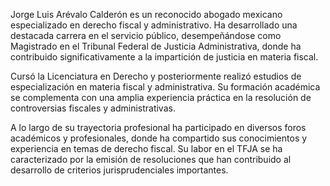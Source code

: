 Jorge Luis Arévalo Calderón es un reconocido abogado mexicano especializado en derecho fiscal y administrativo. Ha desarrollado una destacada carrera en el servicio público, desempeñándose como Magistrado en el Tribunal Federal de Justicia Administrativa, donde ha contribuido significativamente a la impartición de justicia en materia fiscal.

Cursó la Licenciatura en Derecho y posteriormente realizó estudios de especialización en materia fiscal y administrativa. Su formación académica se complementa con una amplia experiencia práctica en la resolución de controversias fiscales y administrativas.

A lo largo de su trayectoria profesional ha participado en diversos foros académicos y profesionales, donde ha compartido sus conocimientos y experiencia en temas de derecho fiscal. Su labor en el TFJA se ha caracterizado por la emisión de resoluciones que han contribuido al desarrollo de criterios jurisprudenciales importantes.
